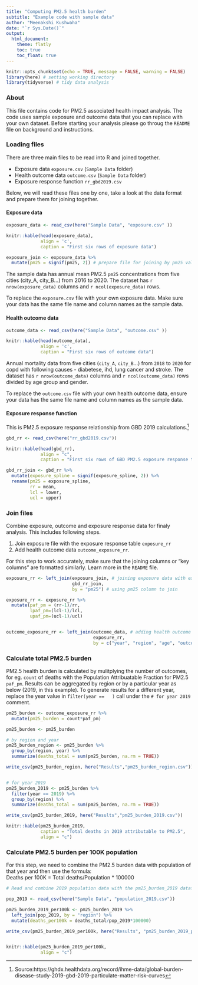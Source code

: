 ```yaml
---
title: "Computing PM2.5 health burden"
subtitle: "Example code with sample data"
author: "Meenakshi Kushwaha"
date: "`r Sys.Date()`"
output: 
  html_document:
    theme: flatly
    toc: true
    toc_float: true
---
```


```r
knitr::opts_chunk$set(echo = TRUE, message = FALSE, warning = FALSE)
library(here) # setting working directory
library(tidyverse) # tidy data analysis
```

### About

This file contains code for PM2.5 associated health impact analysis. The code uses sample exposure and outcome data that you can replace with your own dataset. Before starting your analysis please go throug the `README` file on background and instructions.

### Loading files

There are three main files to be read into R and joined together.

-   Exposure data `exposure.csv` (`Sample Data` folder)
-   Health outcome data `outcome.csv` (`Sample Data` folder)
-   Exposure response function `rr_gbd2019.csv`

Below, we will read these files one by one, take a look at the data format and prepare them for joining together.

#### Exposure data

```r
exposure_data <- read_csv(here("Sample Data", "exposure.csv" ))

knitr::kable(head(exposure_data), 
             align = 'c', 
             caption = "First six rows of exposure data")

exposure_join <- exposure_data %>% 
  mutate(pm25 = signif(pm25, 2)) # prepare file for joining by pm25 values
```

The sample data has annual mean PM2.5 `pm25` concentrations from five cities (city_A, city_B...) from 2016 to 2020. The dataset has `r nrow(exposure_data)` columns and `r ncol(exposure_data)` rows.

To replace the `exposure.csv` file with your own exposure data. Make sure your data has the same file name and column names as the sample data.

#### Health outcome data

```r
outcome_data <- read_csv(here("Sample Data", "outcome.csv" ))

knitr::kable(head(outcome_data), 
             align = 'c', 
             caption = "First six rows of outcome data")

```

Annual mortality data from five cities (`city_A`, `city_B`...) from `2018` to `2020` for copd with following causes - diabetese, ihd, lung cancer and stroke. The dataset has `r nrow(outcome_data)` columns and `r ncol(outcome_data)` rows divided by age group and gender.

To replace the `outcome.csv` file with your own health outcome data, ensure your data has the same file name and column names as the sample data.

#### Exposure response function

This is PM2.5 exposure response relationship from GBD 2019 calculations.^[Source:https://ghdx.healthdata.org/record/ihme-data/global-burden-disease-study-2019-gbd-2019-particulate-matter-risk-curves] 


```r
gbd_rr <- read_csv(here("rr_gbd2019.csv"))

knitr::kable(head(gbd_rr),
             align = "c",
             caption = "First six rows of GBD PM2.5 exposure response table")

gbd_rr_join <- gbd_rr %>% 
  mutate(exposure_spline = signif(exposure_spline, 2)) %>% 
  rename(pm25 = exposure_spline, 
         rr = mean,
         lcl = lower, 
         ucl = upper)

```

### Join files

Combine exposure, outcome and exposure response data for finaly analysis. This includes following steps.

1.  Join exposure file with the exposure response table `exposure_rr`
2.  Add health outcome data `outcome_exposure_rr`.

For this step to work accurately, make sure that the joining columns or "key columns" are formatted similarly. Learn more in the `README` file.

```r
exposure_rr <- left_join(exposure_join, # joining exposure data with exposure response table
                         gbd_rr_join, 
                         by = "pm25") # using pm25 column to join

exposure_rr <- exposure_rr %>% 
  mutate(paf_pm = (rr-1)/rr,
         lpaf_pm=(lcl-1)/lcl,
         upaf_pm=(ucl-1)/ucl)


outcome_exposure_rr <- left_join(outcome_data, # adding health outcome data
                                 exposure_rr, 
                                 by = c("year", "region", "age", "outcome")) 

```

### Calculate total PM2.5 burden 

PM2.5 health burden is calculated by mulitplying the number of outcomes, for eg. `count` of deaths with the Population Attribuatable Fraction for PM2.5 `paf_pm`. Results can be aggregated by region or  by a particular year as below (2019, in this example). To generate results for a different year, replace the year value in `filter(year ==   )` call under the `# for year 2019` comment. 

```r

pm25_burden <- outcome_exposure_rr %>% 
  mutate(pm25_burden = count*paf_pm)

pm25_burden <- pm25_burden

# by region and year
pm25_burden_region <- pm25_burden %>% 
  group_by(region, year) %>% 
  summarize(deaths_total = sum(pm25_burden, na.rm = TRUE))

write_csv(pm25_burden_region, here("Results","pm25_burden_region.csv"))


# for year 2019
pm25_burden_2019 <- pm25_burden %>% 
  filter(year == 2019) %>% 
  group_by(region) %>%  
  summarize(deaths_total = sum(pm25_burden, na.rm = TRUE))

write_csv(pm25_burden_2019, here("Results","pm25_burden_2019.csv"))

knitr::kable(pm25_burden_2019,
             caption = "Total deaths in 2019 attributable to PM2.5", 
             align = "c")

```

### Calculate PM2.5 burden per 100K population

For this step, we need to combine the PM2.5 burden data with population of that year and then use the formula:   
Deaths per 100K = Total deaths/Population * 100000

```r
# Read and combine 2019 population data with the pm25_burden_2019 dataframe

pop_2019 <- read_csv(here("Sample Data", "population_2019.csv"))

pm25_burden_2019_per100k <- pm25_burden_2019 %>% 
  left_join(pop_2019, by = "region") %>% 
  mutate(deaths_per100k = deaths_total/pop_2019*100000)

write_csv(pm25_burden_2019_per100k, here("Results", "pm25_burden_2019_per100k.csv"))


knitr::kable(pm25_burden_2019_per100k,
             align = "c")

```

